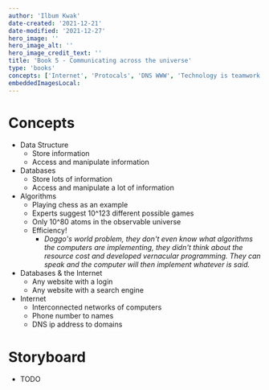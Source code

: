 ```yaml
---
author: 'Ilbum Kwak'
date-created: '2021-12-21'
date-modified: '2021-12-27'
hero_image: ''
hero_image_alt: ''
hero_image_credit_text: ''
title: 'Book 5 - Communicating across the universe'
type: 'books'
concepts: ['Internet', 'Protocals', 'DNS WWW', 'Technology is teamwork']
embeddedImagesLocal:
---
```



# Concepts

- Data Structure
  - Store information
  - Access and manipulate information
- Databases
  - Store lots of information
  - Access and manipulate a lot of information
- Algorithms
  - Playing chess as an example
  - Experts suggest 10^123 different possible games
  - Only 10^80 atoms in the observable universe
  - Efficiency!
    - _Doggo's world problem, they don't even know what algorithms the computers are implementing, they didn't think about the resource cost and developed vernacular programming. They can speak and the computer will then implement whatever is said._
- Databases & the Internet
  - Any website with a login
  - Any website with a search engine
- Internet
  - Interconnected networks of computers
  - Phone number to names
  - DNS ip address to domains

# Storyboard

- TODO
